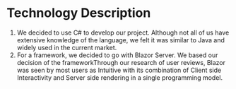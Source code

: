 # Technology Description

1. We decided to use C# to develop our project. Although not all of us have extensive knowledge of the language, we felt it was similar to Java and widely used in the current market.
2. For a framework, we decided to go with Blazor Server. We based our decision of the frameworkThrough our research of user reviews, Blazor was seen by most users as Intuitive with its combination of Client side Interactivity and Server side rendering in a single programming model.